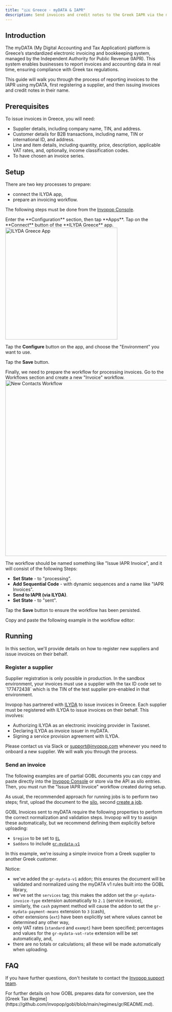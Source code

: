 ```yaml
---
title: "🇬🇷 Greece · myDATA & IAPR"
description: Send invoices and credit notes to the Greek IAPR via the myDATA platform.
---
```



## Introduction

The myDATA (My Digital Accounting and Tax Application) platform is Greece’s standardized electronic invoicing and bookkeeping system, managed by the Independent Authority for Public Revenue (IAPR). This system enables businesses to report invoices and accounting data in real time, ensuring compliance with Greek tax regulations.

This guide will walk you through the process of reporting invoices to the IAPR using myDATA, first registering a supplier, and then issuing invoices and credit notes in their name.

## Prerequisites

To issue invoices in Greece, you will need:

- Supplier details, including company name, TIN, and address.
- Customer details for B2B transactions, including name, TIN or international ID, and address.
- Line and item details, including quantity, price, description, applicable VAT rates, and, optionally, income classification codes.
- To have chosen an invoice series.

## Setup

There are two key processes to prepare:

- connect the ILYDA app,
- prepare an invoicing workflow.

The following steps must be done from the [Invopop Console](https://console.invopop.com).

<Steps>

<Step title="Connect ILYDA Greece App">
Enter the **Configuration** section, then tap **Apps**. Tap on the **Connect** button of the **ILYDA Greece** app.

<Frame>
  <img src="/guides/images/gr-iapr-app.png" width="350px" alt="ILYDA Greece App" />
</Frame>

Tap the **Configure** button on the app, and choose the "Environment" you want to use.

Tap the **Save** button.

</Step>

<Step title= "Prepare Invoice Workflow">
Finally, we need to prepare the workflow for processing invoices. Go to the Workflows section and create a new "Invoice" workflow.

<Frame>
  <img
    alt="New Contacts Workflow"
    width="550px"
    src="/guides/images/gr-iapr-new-workflow.png"
  />
</Frame>

The workflow should be named something like "Issue IAPR Invoice", and it will consist of the following Steps:

- **Set State** - to "processing".
- **Add Sequential Code** - with dynamic sequences and a name like "IAPR Invoices".
- **Send to IAPR (via ILYDA)**.
- **Set State** - to "sent".

Tap the **Save** button to ensure the workflow has been persisted.

<Accordion title= "Issue IAPR Invoice workflow example">
Copy and paste the following example in the workflow editor:
<WorkflowExample />
</Accordion>

</Step>
</Steps>

## Running

In this section, we'll provide details on how to register new suppliers and issue invoices on their behalf.

### Register a supplier

<Warning>
  Supplier registration is only possible in production. In the sandbox environment, your invoices must use a supplier with the tax ID code set to `177472438` which is the TIN of the test supplier pre-enabled in that environment.
</Warning>

Invopop has partnered with [ILYDA](https://ilyda.gr) to issue invoices in Greece. Each supplier must be registered with ILYDA to issue invoices on their behalf. This involves:

* Authorizing ILYDA as an electronic invoicing provider in Taxisnet.
* Declaring ILYDA as invoice issuer in myDATA.
* Signing a service provision agreement with ILYDA.

Please contact us via Slack or [support@invopop.com](mailto:support@invopop.com) whenever you need to onboard a new supplier. We will walk you through the process.

### Send an invoice

The following examples are of partial GOBL documents you can copy and paste directly into the [Invopop Console](https://console.invopop.com) or store via the API as silo entries. Then, you must run the "Issue IAPR Invoice" workflow created during setup.

As usual, the recommended approach for running jobs is to perform two steps; first, upload the document to the [silo](/api-ref/silo/entries/create-an-entry-put), second [create a job](/api-ref/transform/jobs/create-a-job-put).

GOBL Invoices sent to myDATA require the following properties to perform the correct normalization and validation steps. Invopop will try to assign these automatically, but we recommend defining them explicitly before uploading:

- `$region` to be set to [`EL`](https://docs.gobl.org/regimes/gr)
- `$addons` to include [`gr-mydata-v1`](https://docs.gobl.org/addons/gr-mydata-v1)

<AccordionGroup>
<Accordion title="B2B Invoice">

In this example, we're issuing a simple invoice from a Greek supplier to another Greek customer.

Notice:

- we've added the `gr-mydata-v1` addon; this ensures the document will be validated and normalized using the myDATA v1 rules built into the GOBL library,
- we've set the `services` tag; this makes the addon set the `gr-mydata-invoice-type` extension automatically to `2.1` (service invoice),
- similarly, the `cash` payment method will cause the addon to set the `gr-mydata-payment-means` extension to `3` (cash),
- other extensions (`ext`) have been explicitly set where values cannot be determined any other way,
- only VAT rates (`standard` and `exempt`) have been specified; percentages and values for the `gr-mydata-vat-rate` extension will be set automatically, and,
- there are no totals or calculations; all these will be made automatically when uploading.

<B2BInvoice />

</Accordion>
</AccordionGroup>

## FAQ

If you have further questions, don't hesitate to contact the [Invopop support team](mailto:support@invopop.com).

<AccordionGroup>

<Accordion title= "Where can I find the mapping of GOBL fields to myDATA?">
For further details on how GOBL prepares data for conversion, see the [Greek Tax Regime](https://github.com/invopop/gobl/blob/main/regimes/gr/README.md).
</Accordion>

</AccordionGroup>
